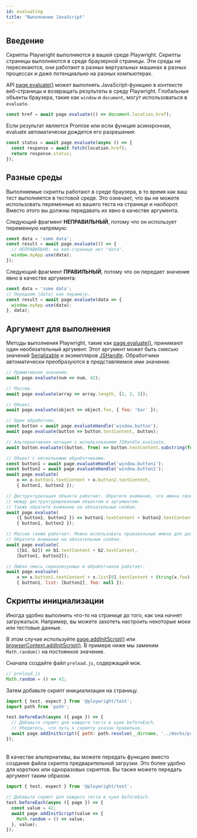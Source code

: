 ```yaml
---
id: evaluating
title: "Выполнение JavaScript"
---
```


## Введение

Скрипты Playwright выполняются в вашей среде Playwright. Скрипты страницы выполняются в среде браузерной страницы. Эти среды не пересекаются, они работают в разных виртуальных машинах в разных процессах и даже потенциально на разных компьютерах.

API [page.evaluate()](/api/class-page.mdx#page-evaluate) может выполнять JavaScript-функцию в контексте веб-страницы и возвращать результаты в среду Playwright. Глобальные объекты браузера, такие как `window` и `document`, могут использоваться в `evaluate`.

```js
const href = await page.evaluate(() => document.location.href);
```

Если результат является Promise или если функция асинхронная, evaluate автоматически дождется его разрешения:

```js
const status = await page.evaluate(async () => {
  const response = await fetch(location.href);
  return response.status;
});
```

## Разные среды

Выполняемые скрипты работают в среде браузера, в то время как ваш тест выполняется в тестовой среде. Это означает, что вы не можете использовать переменные из вашего теста на странице и наоборот. Вместо этого вы должны передавать их явно в качестве аргумента.

Следующий фрагмент **НЕПРАВИЛЬНЫЙ**, потому что он использует переменную напрямую:

```js
const data = 'some data';
const result = await page.evaluate(() => {
  // НЕПРАВИЛЬНО: на веб-странице нет "data".
  window.myApp.use(data);
});
```

Следующий фрагмент **ПРАВИЛЬНЫЙ**, потому что он передает значение явно в качестве аргумента:

```js
const data = 'some data';
// Передаем |data| как параметр.
const result = await page.evaluate(data => {
  window.myApp.use(data);
}, data);
```

## Аргумент для выполнения

Методы выполнения Playwright, такие как [page.evaluate()](/api/class-page.mdx#page-evaluate), принимают один необязательный аргумент. Этот аргумент может быть смесью значений [Serializable] и экземпляров [JSHandle]. Обработчики автоматически преобразуются в представляемое ими значение.

```js
// Примитивное значение.
await page.evaluate(num => num, 42);

// Массив.
await page.evaluate(array => array.length, [1, 2, 3]);

// Объект.
await page.evaluate(object => object.foo, { foo: 'bar' });

// Один обработчик.
const button = await page.evaluateHandle('window.button');
await page.evaluate(button => button.textContent, button);

// Альтернативная нотация с использованием JSHandle.evaluate.
await button.evaluate((button, from) => button.textContent.substring(from), 5);

// Объект с несколькими обработчиками.
const button1 = await page.evaluateHandle('window.button1');
const button2 = await page.evaluateHandle('window.button2');
await page.evaluate(
    o => o.button1.textContent + o.button2.textContent,
    { button1, button2 });

// Деструктуризация объекта работает. Обратите внимание, что имена свойств должны совпадать
// между деструктурированным объектом и аргументом.
// Также обратите внимание на обязательные скобки.
await page.evaluate(
    ({ button1, button2 }) => button1.textContent + button2.textContent,
    { button1, button2 });

// Массив также работает. Можно использовать произвольные имена для деструктуризации.
// Обратите внимание на обязательные скобки.
await page.evaluate(
    ([b1, b2]) => b1.textContent + b2.textContent,
    [button1, button2]);

// Любая смесь сериализуемых и обработчиков работает.
await page.evaluate(
    x => x.button1.textContent + x.list[0].textContent + String(x.foo),
    { button1, list: [button2], foo: null });
```

## Скрипты инициализации

Иногда удобно выполнить что-то на странице до того, как она начнет загружаться. Например, вы можете захотеть настроить некоторые моки или тестовые данные.

В этом случае используйте [page.addInitScript()](/api/class-page.mdx#page-add-init-script) или [browserContext.addInitScript()](/api/class-browsercontext.mdx#browser-context-add-init-script). В примере ниже мы заменим `Math.random()` на постоянное значение.

Сначала создайте файл `preload.js`, содержащий мок.

```js
// preload.js
Math.random = () => 42;
```

Затем добавьте скрипт инициализации на страницу.

```js
import { test, expect } from '@playwright/test';
import path from 'path';

test.beforeEach(async ({ page }) => {
  // Добавьте скрипт для каждого теста в хуке beforeEach.
  // Убедитесь, что путь к скрипту указан правильно.
  await page.addInitScript({ path: path.resolve(__dirname, '../mocks/preload.js') });
});
```

###### 
В качестве альтернативы, вы можете передать функцию вместо создания файла скрипта предварительной загрузки. Это более удобно для коротких или одноразовых скриптов. Вы также можете передать аргумент таким образом.

```js
import { test, expect } from '@playwright/test';

// Добавьте скрипт для каждого теста в хуке beforeEach.
test.beforeEach(async ({ page }) => {
  const value = 42;
  await page.addInitScript(value => {
    Math.random = () => value;
  }, value);
});
```


[Accessibility]: /api/class-accessibility.mdx "Accessibility"
[Android]: /api/class-android.mdx "Android"
[AndroidDevice]: /api/class-androiddevice.mdx "AndroidDevice"
[AndroidInput]: /api/class-androidinput.mdx "AndroidInput"
[AndroidSocket]: /api/class-androidsocket.mdx "AndroidSocket"
[AndroidWebView]: /api/class-androidwebview.mdx "AndroidWebView"
[APIRequest]: /api/class-apirequest.mdx "APIRequest"
[APIRequestContext]: /api/class-apirequestcontext.mdx "APIRequestContext"
[APIResponse]: /api/class-apiresponse.mdx "APIResponse"
[APIResponseAssertions]: /api/class-apiresponseassertions.mdx "APIResponseAssertions"
[Browser]: /api/class-browser.mdx "Browser"
[BrowserContext]: /api/class-browsercontext.mdx "BrowserContext"
[BrowserServer]: /api/class-browserserver.mdx "BrowserServer"
[BrowserType]: /api/class-browsertype.mdx "BrowserType"
[CDPSession]: /api/class-cdpsession.mdx "CDPSession"
[Clock]: /api/class-clock.mdx "Clock"
[ConsoleMessage]: /api/class-consolemessage.mdx "ConsoleMessage"
[Coverage]: /api/class-coverage.mdx "Coverage"
[Dialog]: /api/class-dialog.mdx "Dialog"
[Download]: /api/class-download.mdx "Download"
[Electron]: /api/class-electron.mdx "Electron"
[ElectronApplication]: /api/class-electronapplication.mdx "ElectronApplication"
[ElementHandle]: /api/class-elementhandle.mdx "ElementHandle"
[FileChooser]: /api/class-filechooser.mdx "FileChooser"
[Frame]: /api/class-frame.mdx "Frame"
[FrameLocator]: /api/class-framelocator.mdx "FrameLocator"
[GenericAssertions]: /api/class-genericassertions.mdx "GenericAssertions"
[JSHandle]: /api/class-jshandle.mdx "JSHandle"
[Keyboard]: /api/class-keyboard.mdx "Keyboard"
[Locator]: /api/class-locator.mdx "Locator"
[LocatorAssertions]: /api/class-locatorassertions.mdx "LocatorAssertions"
[Logger]: /api/class-logger.mdx "Logger"
[Mouse]: /api/class-mouse.mdx "Mouse"
[Page]: /api/class-page.mdx "Page"
[PageAssertions]: /api/class-pageassertions.mdx "PageAssertions"
[Playwright]: /api/class-playwright.mdx "Playwright"
[PlaywrightAssertions]: /api/class-playwrightassertions.mdx "PlaywrightAssertions"
[Request]: /api/class-request.mdx "Request"
[Response]: /api/class-response.mdx "Response"
[Route]: /api/class-route.mdx "Route"
[Selectors]: /api/class-selectors.mdx "Selectors"
[SnapshotAssertions]: /api/class-snapshotassertions.mdx "SnapshotAssertions"
[TimeoutError]: /api/class-timeouterror.mdx "TimeoutError"
[Touchscreen]: /api/class-touchscreen.mdx "Touchscreen"
[Tracing]: /api/class-tracing.mdx "Tracing"
[Video]: /api/class-video.mdx "Video"
[WebError]: /api/class-weberror.mdx "WebError"
[WebSocket]: /api/class-websocket.mdx "WebSocket"
[WebSocketRoute]: /api/class-websocketroute.mdx "WebSocketRoute"
[Worker]: /api/class-worker.mdx "Worker"
[Fixtures]: /api/class-fixtures.mdx "Fixtures"
[FullConfig]: /api/class-fullconfig.mdx "FullConfig"
[FullProject]: /api/class-fullproject.mdx "FullProject"
[Location]: /api/class-location.mdx "Location"
[Test]: /api/class-test.mdx "Test"
[TestConfig]: /api/class-testconfig.mdx "TestConfig"
[TestInfo]: /api/class-testinfo.mdx "TestInfo"
[TestInfoError]: /api/class-testinfoerror.mdx "TestInfoError"
[TestOptions]: /api/class-testoptions.mdx "TestOptions"
[TestProject]: /api/class-testproject.mdx "TestProject"
[TestStepInfo]: /api/class-teststepinfo.mdx "TestStepInfo"
[WorkerInfo]: /api/class-workerinfo.mdx "WorkerInfo"
[Reporter]: /api/class-reporter.mdx "Reporter"
[Suite]: /api/class-suite.mdx "Suite"
[TestCase]: /api/class-testcase.mdx "TestCase"
[TestError]: /api/class-testerror.mdx "TestError"
[TestResult]: /api/class-testresult.mdx "TestResult"
[TestStep]: /api/class-teststep.mdx "TestStep"
[Element]: https://developer.mozilla.org/en-US/docs/Web/API/element "Element"
[EvaluationArgument]: /evaluating.mdx#evaluation-argument "EvaluationArgument"
[Promise]: https://developer.mozilla.org/en-US/docs/Web/JavaScript/Reference/Global_Objects/Promise "Promise"
[iterator]: https://developer.mozilla.org/en-US/docs/Web/JavaScript/Reference/Iteration_protocols "Iterator"
[origin]: https://developer.mozilla.org/en-US/docs/Glossary/Origin "Origin"
[selector]: https://developer.mozilla.org/en-US/docs/Web/CSS/CSS_Selectors "selector"
[Serializable]: https://developer.mozilla.org/en-US/docs/Web/JavaScript/Reference/Global_Objects/JSON/stringify#Description "Serializable"
[UIEvent.detail]: https://developer.mozilla.org/en-US/docs/Web/API/UIEvent/detail "UIEvent.detail"
[UnixTime]: https://en.wikipedia.org/wiki/Unix_time "Unix Time"
[xpath]: https://developer.mozilla.org/en-US/docs/Web/XPath "xpath"

[Array]: https://developer.mozilla.org/en-US/docs/Web/JavaScript/Reference/Global_Objects/Array "Array"
[boolean]: https://developer.mozilla.org/en-US/docs/Web/JavaScript/Data_structures#Boolean_type "Boolean"
[Buffer]: https://nodejs.org/api/buffer.html#buffer_class_buffer "Buffer"
[ChildProcess]: https://nodejs.org/api/child_process.html "ChildProcess"
[Date]: https://developer.mozilla.org/en-US/docs/Web/JavaScript/Reference/Global_Objects/Date "Date"
[Error]: https://nodejs.org/api/errors.html#errors_class_error "Error"
[EventEmitter]: https://nodejs.org/api/events.html#events_class_eventemitter "EventEmitter"
[function]: https://developer.mozilla.org/en-US/docs/Web/JavaScript/Reference/Global_Objects/Function "Function"
[FormData]: https://developer.mozilla.org/en-US/docs/Web/API/FormData "FormData"
[Map]: https://developer.mozilla.org/en-US/docs/Web/JavaScript/Reference/Global_Objects/Map "Map"
[Metadata]: https://developer.mozilla.org/en-US/docs/Web/JavaScript/Reference/Global_Objects/Object "Object&lt;string, any&gt;"
[null]: https://developer.mozilla.org/en-US/docs/Web/JavaScript/Reference/Global_Objects/null "null"
[number]: https://developer.mozilla.org/en-US/docs/Web/JavaScript/Data_structures#Number_type "Number"
[Object]: https://developer.mozilla.org/en-US/docs/Web/JavaScript/Reference/Global_Objects/Object "Object"
[Promise]: https://developer.mozilla.org/en-US/docs/Web/JavaScript/Reference/Global_Objects/Promise "Promise"
[Readable]: https://nodejs.org/api/stream.html#stream_class_stream_readable "Readable"
[ReadStream]: https://nodejs.org/api/fs.html#class-fsreadstream "ReadStream"
[RegExp]: https://developer.mozilla.org/en-US/docs/Web/JavaScript/Reference/Global_Objects/RegExp "RegExp"
[string]: https://developer.mozilla.org/en-US/docs/Web/JavaScript/Data_structures#String_type "string"
[void]: https://developer.mozilla.org/en-US/docs/Web/JavaScript/Reference/Global_Objects/undefined "void"
[URL]: https://nodejs.org/api/url.html "URL"
[URLSearchParams]: https://developer.mozilla.org/en-US/docs/Web/API/URLSearchParams "URLSearchParams"

[all available image tags]: https://mcr.microsoft.com/en-us/product/playwright/about "all available image tags"
[Microsoft Artifact Registry]: https://mcr.microsoft.com/en-us/product/playwright/about "Microsoft Artifact Registry"
[Dockerfile.noble]: https://github.com/microsoft/playwright/blob/main/utils/docker/Dockerfile.noble "Dockerfile.noble"
